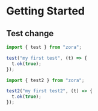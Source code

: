 # Getting Started

## Test change

```ts filename="test.ts"
import { test } from "zora";

test("my first test", (t) => {
  t.ok(true);
});
```

```ts filename="test2.ts"
import { test2 } from "zora";

test2("my first test2", (t) => {
  t.ok(true);
});
```
